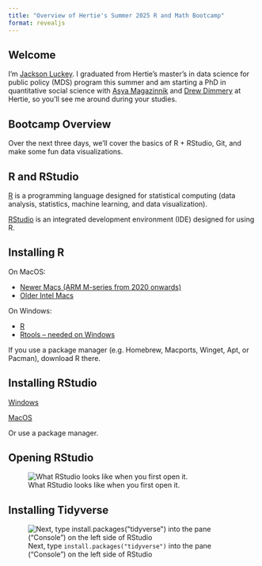```yaml
---
title: "Overview of Hertie's Summer 2025 R and Math Bootcamp"
format: revealjs
---
```


## Welcome

I'm [Jackson Luckey](https://www.jacksonmluckey.com). I graduated from Hertie's master's in data science for public policy (MDS) program this summer and am starting a PhD in quantitative social science with [Asya Magazinnik](https://www.hertie-school.org/en/research/faculty-and-researchers/profile/person/magazinnik-1) and [Drew Dimmery](https://www.hertie-school.org/en/who-we-are/profile/person/dimmery) at Hertie, so you'll see me around during your studies.

## Bootcamp Overview

Over the next three days, we'll cover the basics of R + RStudio, Git, and make some fun data visualizations.

## R and RStudio

[R](https://www.r-project.org) is a programming language designed for statistical computing (data analysis, statistics, machine learning, and data visualization).

[RStudio](https://posit.co/products/open-source/rstudio) is an integrated development environment (IDE) designed for using R.

## Installing R

On MacOS:

- [Newer Macs (ARM M-series from 2020 onwards)](https://cran.uni-muenster.de/bin/macosx/big-sur-arm64/base/R-4.5.1-arm64.pkg)
- [Older Intel Macs](https://cran.uni-muenster.de/bin/macosx/big-sur-x86_64/base/R-4.5.1-x86_64.pkg)

On Windows:

- [R](https://cran.uni-muenster.de/bin/windows/base/R-4.5.1-win.exe)
- [Rtools -- needed on Windows](https://cran.uni-muenster.de/bin/windows/Rtools/rtools45/files/rtools45-6608-6492.exe)

If you use a package manager (e.g. Homebrew, Macports, Winget, Apt, or Pacman), download R there.

## Installing RStudio

[Windows](https://download1.rstudio.org/electron/windows/RStudio-2025.05.1-513.exe)

[MacOS](https://download1.rstudio.org/electron/macos/RStudio-2025.05.1-513.dmg)

Or use a package manager.

## Opening RStudio

![What RStudio looks like when you first open it.](images/new-rstudio-window.png)

## Installing Tidyverse

![Next, type `install.packages("tidyverse")` into the pane ("Console") on the left side of RStudio](images/installing-tidyverse.png)